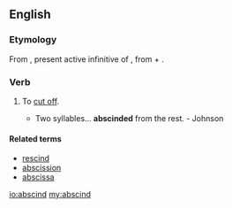 ==English==

===Etymology===
From {{etyl|la|en}} {{term|abscindere|lang=la}}, present active infinitive of {{term|abscindo|abscindō|cut off|lang=la}}, from {{term|ab||from, away from|lang=la}} + {{term|scindo|scindō|cut, rend|lang=la}}.

===Verb===
{{en-verb}}

# {{transitive}} To [[cut off]].
#* Two syllables... '''abscinded''' from the rest. - Johnson

====Related terms====
* [[rescind]]
* [[abscission]]
* [[abscissa]]

[[io:abscind]]
[[my:abscind]]